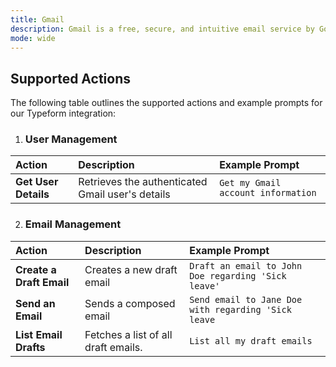 ```yaml
---
title: Gmail
description: Gmail is a free, secure, and intuitive email service by Google, offering robust spam filtering, threaded conversations
mode: wide 
--- 
```

 
## Supported Actions
The following table outlines the supported actions and example prompts for our Typeform integration:

1. ### User Management

| Action          | Description                                         | Example Prompt                                                 |
| :-------------- | :--------------------------------------------------- | :---------------------------------------------------------------- |
|  **Get User Details**  | Retrieves the authenticated Gmail user's details        | `Get my Gmail account information` |


2. ### Email Management

| Action          | Description                                         | Example Prompt                                                 |
| :-------------- | :--------------------------------------------------- | :---------------------------------------------------------------- |
|  **Create a Draft Email**  | Creates a new draft email        | `Draft an email to John Doe regarding 'Sick leave'` |
|  **Send an Email**  | Sends a composed email       | `Send email to Jane Doe with regarding 'Sick leave` |
|  **List Email Drafts**  | Fetches a list of all draft emails.      | `List all my draft emails` |
